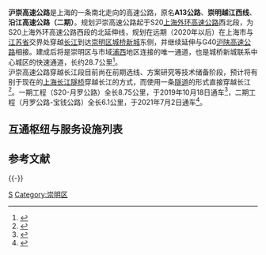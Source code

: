 {{SH Future infrastructure}}
{{中国高速公路信息框
| 省名 = Shanghai
| 编号 = S7
| 名称 = 上海－崇明高速公路
| 地圖 = Shanghai S7 map.svg
| 路線簡稱 = 沪崇
| 最近通車日期 = 2021年7月2日
| 規劃總長度 = 28.7
| 起點 = {{China Expwy Name|S20|P=Shanghai}}西北段
| 終點 = {{China Expwy Name|G40}}崇明段
| 出口處數 = 
| 服務區數 = 
}}
'''沪崇高速公路'''是上海的一条南北走向的高速公路，原名'''A13公路'''、'''崇明越江西线'''、'''沿江高速公路（二期）'''。规划沪崇高速公路起于S20[[上海外环高速公路|上海外环高速公路]]西北段，为S20上海外环高速公路西段的北延伸线，规划在远期（2020年以后）在上海市与[[江苏省|江苏省]]交界处穿越[[长江|长江]]到达[[崇明区|崇明区]][[城桥新城|城桥新城]]东侧，并继续延伸与G40[[沪陕高速公路|沪陕高速公路]]相接。建成后将是崇明区与市域[[浦西|浦西]]地区连接的唯一通道，也是城桥新城联系中心城区的快速通道，长约28.7公里<ref>{{cite web | title = 关于S7沪崇高速公路的问答 | publisher = 市城乡建设和交通委员会 | date = 2012-03-20 | url = http://wsxf.sh.gov.cn/swldxxnew/feedback_show.aspx?State=C4AD4221A364E620&LetterID=B77D97626C45286E | accessdate = 2013-07-05 | language = zh }}{{dead link|date=2018年3月 |bot=InternetArchiveBot |fix-attempted=yes }}</ref>。<br />
沪崇高速公路穿越长江段目前尚在前期选线、方案研究等技术储备阶段，预计将有别于现在的[[上海长江隧桥|上海长江隧桥]]穿越长江的方式，而使用一条[[隧道|隧道]]的形式直接穿越长江<ref>{{cite web | title = 到崇明第二条越江通道正研究中 | publisher = 腾讯财经 | date = 2009-10-31 | url = http://finance.qq.com/a/20091031/001266.htm | accessdate = 2013-08-26 | language = zh | archive-date = 2014-05-11 | archive-url = https://web.archive.org/web/20140511162132/http://finance.qq.com/a/20091031/001266.htm | dead-url = no }}</ref>。一期工程（S20-月罗公路）全长8.75公里，于2019年10月18日通车<ref>{{Cite web|title=上海S7沪崇高速（S20-月罗公路）通车 宝山嘉定进市区更便捷|url=http://sh.eastday.com/m/20191018/u1ai20078400.html|accessdate=2019-10-19|work=东方网|archive-date=2019-10-19|archive-url=https://web.archive.org/web/20191019000247/http://sh.eastday.com/m/20191018/u1ai20078400.html|dead-url=no}}</ref>，二期工程（月罗公路-宝钱公路）全长6.1公里，于2021年7月2日通车<ref>{{Cite web|title=S7沪崇高速二期7月2日通车|url=https://n.eastday.com/pnews/162518930577017287|access-date=2021-11-08|publisher=东方网|archive-date=2021-11-08|archive-url=https://web.archive.org/web/20211108165514/https://n.eastday.com/pnews/162518930577017287|dead-url=no}}</ref>。

==互通枢纽与服务设施列表==
{{Start expwy exit box|place=1}}
{{Expwy exit item|type=H|name=外环沪翔沪崇|place=[[上海市|上海市]]<br/>[[宝山区_(上海市)|宝山区]]|place rows=5|highway connection={{China Expwy Name|S20|P=Shanghai}}<br/>{{China Expwy Name|S6|P=Shanghai}}}}
{{Expwy exit item|type=E|name=宝安公路|road connection=[[宝安公路|宝安公路]]}}
{{Expwy exit item|type=T|name=G1503沪崇高速|comment=目前不收费}}
{{Expwy exit item|type=HT|name=G1503沪崇|highway connection={{China Expwy Name|G1503}}}}
{{Expwy exit item|type=E|name=月罗公路|road connection=月罗公路}}
{{Expwy exit item|type=E|name=胜竹东路|place=[[上海市|上海市]]<br/>[[嘉定区|嘉定区]]|place rows=2|road connection=胜竹东路}}
{{Expwy exit item|type=E|name=宝钱公路|road connection=宝钱公路}}
{{Expwy exit group|宝钱公路-崇明规划中|place=1}}
{{End expwy exit box|place=1}}
== 参考文献 ==
{{Reflist|2}}

{{-}}
{{上海高速公路}}

[[Category:上海市高速公路|S]]
[[Category:崇明区|Category:崇明区]]